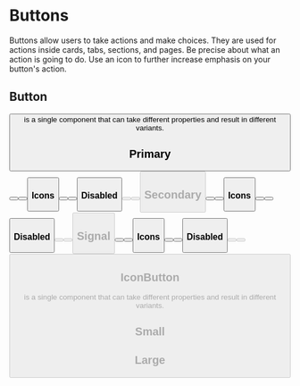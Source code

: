 
<Meta title="Docs/Buttons" component={Button} />

# Buttons

Buttons allow users to take actions and make choices. They are used for actions inside cards, tabs, sections, and pages. Be precise about what an action is going to do. Use an icon to further increase emphasis on your button's action.

## Button

<p>
  <Button label="Button" size="small" variant="primary" /> is a single component that can take
  different properties and result in different variants.
</p>

<ArgsTable of={Button} />

## Primary

<Canvas>
  <Button variant="primary" size="large" label="Button" />
  <Button variant="primary" size="medium" label="Button" />
  <Button variant="primary" size="small" label="Button" />
</Canvas>

### Icons

<Canvas>
  <Button variant="primary" size="large" icon="trophy" label="Button" />
  <Button variant="primary" size="medium" icon="trophy" label="Button" />
  <Button variant="primary" size="small" icon="trophy" label="Button" />
</Canvas>

### Disabled

<Canvas>
  <Button variant="primary" size="large" icon="trophy" label="Button" disabled />
  <Button variant="primary" size="medium" icon="trophy" label="Button" disabled />
  <Button variant="primary" size="small" icon="trophy" label="Button" disabled />
</Canvas>

## Secondary

<Canvas>
  <Button variant="secondary" size="large" label="Button" />
  <Button variant="secondary" size="medium" label="Button" />
  <Button variant="secondary" size="small" label="Button" />
</Canvas>

### Icons

<Canvas>
  <Button variant="secondary" size="large" icon="trophy" label="Button" />
  <Button variant="secondary" size="medium" icon="trophy" label="Button" />
  <Button variant="secondary" size="small" icon="trophy" label="Button" />
</Canvas>

### Disabled

<Canvas>
  <Button variant="secondary" size="large" icon="trophy" label="Button" disabled />
  <Button variant="secondary" size="medium" icon="trophy" label="Button" disabled />
  <Button variant="secondary" size="small" icon="trophy" label="Button" disabled />
</Canvas>

## Signal

<Canvas>
  <Button variant="signal" size="large" label="Button" />
  <Button variant="signal" size="medium" label="Button" />
  <Button variant="signal" size="small" label="Button" />
</Canvas>

### Icons

<Canvas>
  <Button variant="signal" size="large" icon="trophy" label="Button" />
  <Button variant="signal" size="medium" icon="trophy" label="Button" />
  <Button variant="signal" size="small" icon="trophy" label="Button" />
</Canvas>

### Disabled

<Canvas>
  <Button variant="signal" size="large" icon="trophy" label="Button" disabled />
  <Button variant="signal" size="medium" icon="trophy" label="Button" disabled />
  <Button variant="signal" size="small" icon="trophy" label="Button" disabled />
</Canvas>

## IconButton

<p>
  <IconButton icon="heart" size="small" /> is a single component that can take different properties
  and result in different variants.
</p>

<ArgsTable of={IconButton} />

## Small

<Canvas>
  <IconButton size="small" icon="trophy" />
  <IconButton size="small" icon="heart" />
</Canvas>

## Large

<Canvas>
  <IconButton size="large" icon="trophy" />
  <IconButton size="large" icon="heart" />
</Canvas>
